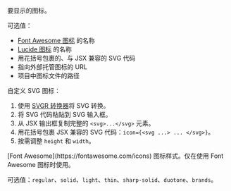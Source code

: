 <ResponseField name="icon" type="string">
  要显示的图标。
  
  可选值：
  - [Font Awesome 图标](https://fontawesome.com/icons) 的名称
  - [Lucide 图标](https://lucide.dev/icons) 的名称
  - 用花括号包裹的、与 JSX 兼容的 SVG 代码
  - 指向外部托管图标的 URL
  - 项目中图标文件的路径
  
  自定义 SVG 图标：
  1. 使用 [SVGR 转换器](https://react-svgr.com/playground/)将 SVG 转换。
  1. 将 SVG 代码粘贴到 SVG 输入框。
  2. 从 JSX 输出框复制完整的 `<svg>...</svg>` 元素。
  3. 用花括号包裹 JSX 兼容的 SVG 代码：`icon={<svg ...> ... </svg>}`。
  4. 按需调整 `height` 和 `width`。
</ResponseField>

<ResponseField name="iconType" type="string">
  [Font Awesome](https://fontawesome.com/icons) 图标样式。仅在使用 Font Awesome 图标时使用。 
  
  可选值：`regular`、`solid`、`light`、`thin`、`sharp-solid`、`duotone`、`brands`。
</ResponseField>